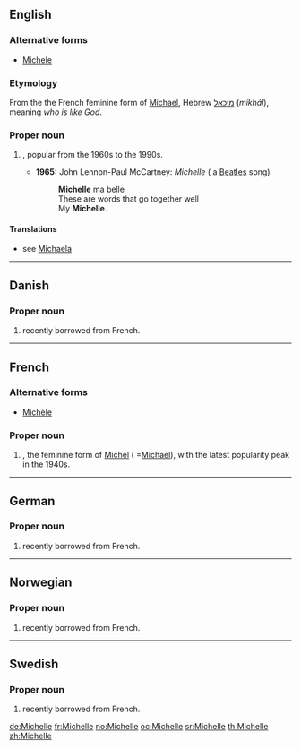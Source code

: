 ==English==

===Alternative forms===
* [[Michele]]

===Etymology===
From the the French feminine form of [[Michael]], Hebrew [[מיכאל]] (''mikhál''), meaning ''who is like God''.

===Proper noun===
{{en-proper noun}}

# {{given name|female|from=Hebrew|}} , popular from the 1960s to the 1990s.
#*'''1965:''' John Lennon-Paul McCartney: ''Michelle'' ( a [[Beatles]] song)
#*: '''Michelle''' ma belle
#*: These are words that go together well
#*: My '''Michelle'''.

====Translations====
* see [[Michaela]]

----

==Danish==

===Proper noun===
{{infl|da|proper noun}}

# {{given name|female|lang=da}} recently borrowed from French.

----

==French==

===Alternative forms===
* [[Michèle]]

===Proper noun===
{{infl|fr|proper noun|g=f}}

# {{given name|female|lang=fr}}, the feminine form of [[Michel]] ( =[[Michael]]), with the latest popularity peak in the 1940s.

----

==German==

===Proper noun===
{{infl|de|proper noun}}

# {{given name|female|lang=de}} recently borrowed from French.

----

==Norwegian==

===Proper noun===
{{infl|no|proper noun}}

# {{given name|female|lang=no}} recently borrowed from French.

----

==Swedish==

===Proper noun===
{{infl|sv|proper noun}}

# {{given name|female|lang=sv}} recently borrowed from French.

[[de:Michelle]]
[[fr:Michelle]]
[[no:Michelle]]
[[oc:Michelle]]
[[sr:Michelle]]
[[th:Michelle]]
[[zh:Michelle]]